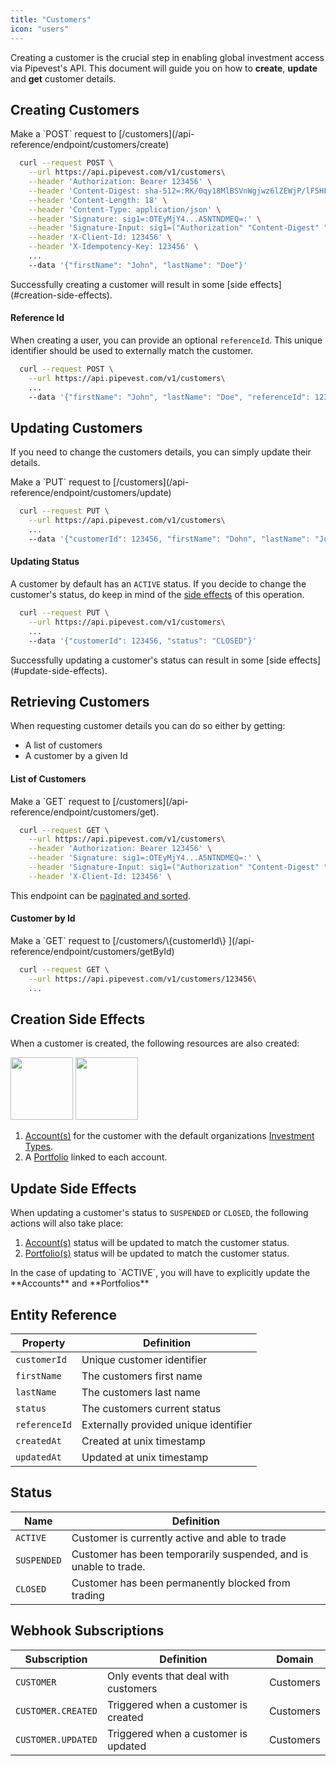 ```yaml
---
title: "Customers"
icon: "users"
---
```


Creating a customer is the crucial step in enabling global investment access via Pipevest's API.
This document will guide you on how to **create**, **update** and **get** customer details.

## Creating Customers

<Tip>
  Make a `POST` request to
  [/customers](/api-reference/endpoint/customers/create)
</Tip>

```bash
  curl --request POST \
    --url https://api.pipevest.com/v1/customers\
    --header 'Authorization: Bearer 123456' \
    --header 'Content-Digest: sha-512=:RK/0qy18MlBSVnWgjwz6lZEWjP/lF5HF9bvEF8FabDg=:' \
    --header 'Content-Length: 18' \
    --header 'Content-Type: application/json' \
    --header 'Signature: sig1=:OTEyMjY4...A5NTNDMEQ=:' \
    --header 'Signature-Input: sig1=("Authorization" "Content-Digest" "Content-Length" "Content-Type" "X-Client-Id" "X-Idempotency-Key" "@method" "@target-uri" "@path" "@query");keyid="staging-pipevest-ed25519";created=1732893484;expires=1732893584' \
    --header 'X-Client-Id: 123456' \
    --header 'X-Idempotency-Key: 123456' \
    ...
    --data '{"firstName": "John", "lastName": "Doe"}'
```

<Warning>
  Successfully creating a customer will result in some [side
  effects](#creation-side-effects).
</Warning>

#### Reference Id

When creating a user, you can provide an optional `referenceId`. This unique identifier should be used to externally match the customer.

```bash
  curl --request POST \
    --url https://api.pipevest.com/v1/customers\
    ...
    --data '{"firstName": "John", "lastName": "Doe", "referenceId": 123456}'
```

## Updating Customers

If you need to change the customers details, you can simply update their details.

<Tip>
  Make a `PUT` request to [/customers](/api-reference/endpoint/customers/update)
</Tip>

```bash
  curl --request PUT \
    --url https://api.pipevest.com/v1/customers\
    ...
    --data '{"customerId": 123456, "firstName": "Dohn", "lastName": "Joe"}'
```

#### Updating Status

A customer by default has an `ACTIVE` status. If you decide to change the customer's status, do keep in mind of the [side
effects](#update-side-effects) of this operation.

```bash
  curl --request PUT \
    --url https://api.pipevest.com/v1/customers\
    ...
    --data '{"customerId": 123456, "status": "CLOSED"}'
```

<Warning>
  Successfully updating a customer's status can result in some [side
  effects](#update-side-effects).
</Warning>

## Retrieving Customers

When requesting customer details you can do so either by getting:

- A list of customers
- A customer by a given Id

#### List of Customers

<Tip>
  Make a `GET` request to [/customers](/api-reference/endpoint/customers/get).
</Tip>

```bash
  curl --request GET \
    --url https://api.pipevest.com/v1/customers\
    --header 'Authorization: Bearer 123456' \
    --header 'Signature: sig1=:OTEyMjY4...A5NTNDMEQ=:' \
    --header 'Signature-Input: sig1=("Authorization" "Content-Digest" "Content-Length" "Content-Type" "X-Client-Id" "X-Idempotency-Key" "@method" "@target-uri" "@path" "@query");keyid="staging-pipevest-ed25519";created=1732893484;expires=1732893584' \
    --header 'X-Client-Id: 123456' \
```

<Note>This endpoint can be [paginated and sorted](/concepts/pagination).</Note>

#### Customer by Id

<Tip>
  Make a `GET` request to [/customers/\{customerId\}
  ](/api-reference/endpoint/customers/getById)
</Tip>

```bash
  curl --request GET \
    --url https://api.pipevest.com/v1/customers/123456\
    ...
```

## Creation Side Effects

When a customer is created, the following resources are also created:

<img
  className="block dark:hidden"
  height="100"
  src="/images/customer-side-effect.png"
/>
<img
  className="hidden dark:block"
  height="100"
  src="/images/customer-side-effect-dark.png"
/>

1. [Account(s)](/guides/accounts) for the customer with the default organizations [Investment Types](/guides/investments#investment-types).
2. A [Portfolio](/guides/portfolios) linked to each account.

## Update Side Effects

When updating a customer's status to `SUSPENDED` or `CLOSED`, the following actions will also take place:

1. [Account(s)](/guides/accounts) status will be updated to match the customer status.
2. [Portfolio(s)](/guides/portfolios) status will be updated to match the customer status.

<Note>
  In the case of updating to `ACTIVE`, you will have to explicitly update the
  **Accounts** and **Portfolios**
</Note>

## Entity Reference

| Property      | Definition                            |
| ------------- | ------------------------------------- |
| `customerId`  | Unique customer identifier            |
| `firstName`   | The customers first name              |
| `lastName`    | The customers last name               |
| `status`      | The customers current status          |
| `referenceId` | Externally provided unique identifier |
| `createdAt`   | Created at unix timestamp             |
| `updatedAt`   | Updated at unix timestamp             |

## Status

| Name        | Definition                                                       |
| ----------- | ---------------------------------------------------------------- |
| `ACTIVE`    | Customer is currently active and able to trade                   |
| `SUSPENDED` | Customer has been temporarily suspended, and is unable to trade. |
| `CLOSED`    | Customer has been permanently blocked from trading               |

## Webhook Subscriptions

| Subscription       | Definition                           | Domain    |
| ------------------ | ------------------------------------ | --------- |
| `CUSTOMER`         | Only events that deal with customers | Customers |
| `CUSTOMER.CREATED` | Triggered when a customer is created | Customers |
| `CUSTOMER.UPDATED` | Triggered when a customer is updated | Customers |
